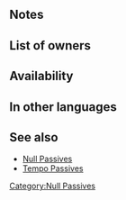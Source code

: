 {{Passive
|name=Mag. Null Follow
|type=B
|exclusive=0
|canUseWeapon={{WeaponList|Magical}}
|canUseMove={{MoveList|Infantry}}
|properties=random_owner
|1name=Mag. Null Follow
|1tagid=SID_魔の見切り・追撃
|1effect=Inflicts Spd/Res-4 on foe, neutralizes effects that guarantee foe's follow-up attacks and effects that prevent unit's follow-up attacks, and reduces the percentage of foe's non-Special "reduce damage by X%" skills by 50% during combat (example: a foe with a "reduce damage by 45%" skill would reduce damage by 23% instead).
|1cost=300
|1required=Null Follow-Up 3
}}
==Notes==
{{Temporary debuffs}}
{{Follow-up effect neutralization}}
{{Reduce Damage Reduction}}
==List of owners==
{{Skill Hero List}}
==Availability==
{{PassiveFocusList}}
{{PassiveDistributionList}}
{{PassiveCombatManualList}}
==In other languages==
{{OtherLanguages
|japanese=魔の見切り・追撃
|german=Mag. Folge-Neg.
|spanishEU=Doble nulo magia
|spanishLA=Doble nulo magia
|french=Anti-double magie
|italian=N. doppi magiche
|chineseTW=魔之識破・追擊
|portuguese=Duplo nulo (M)
}}
==See also==
{{See also skills|cond=Description LIKE '%percentage of foe_s non-Special "reduce damage by X%" skills by 50%%' AND Exclusive='1'}}
* [[Null Passives]]
* [[Skill families/B Passives#Tempo|Tempo Passives]]
{{Passives Navbox|B}}
[[Category:Null Passives]]